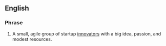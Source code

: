 ==English==

===Phrase===
{{infl|en|phrase|head=[[three]] [[guy]]s [[in]] [[a]] [[garage]]}}

# {{set phrase}} A small, agile group of startup [[innovator]]s with a big idea, passion, and modest resources.